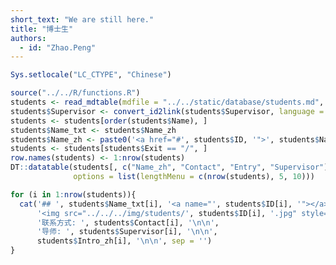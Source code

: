 ```yaml
---
short_text: "We are still here."
title: "博士生"
authors:
  - id: "Zhao.Peng"
---
```



```r
Sys.setlocale("LC_CTYPE", "Chinese")
```

```r
source("../../R/functions.R")
students <- read_mdtable(mdfile = "../../static/database/students.md", skip = 0)
students$Supervisor <- convert_id2link(students$Supervisor, language = "zh")
students <- students[order(students$Name), ]
students$Name_txt <- students$Name_zh
students$Name_zh <- paste0('<a href="#', students$ID, '">', students$Name_zh, '</a>')
students <- students[students$Exit == "/", ]
row.names(students) <- 1:nrow(students)
DT::datatable(students[, c("Name_zh", "Contact", "Entry", "Supervisor")], escape = FALSE,               colnames = c("姓名", "联系方式", "入学时间", "导师"),
              options = list(lengthMenu = c(nrow(students), 5, 10)))
```

```r
for (i in 1:nrow(students)){
  cat('## ', students$Name_txt[i], '<a name="', students$ID[i], '"></a>', ' \n\n',
      '<img src="../../../img/students/', students$ID[i], '.jpg" style="display: block; margin: auto;">', '\n\n',
      '联系方式: ', students$Contact[i], '\n\n',
      '导师: ', students$Supervisor[i], '\n\n',
      students$Intro_zh[i], '\n\n', sep = '')
}
```
